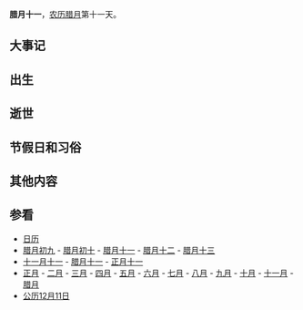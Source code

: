 {{Lunar12Calendar}}
'''腊月十一'''，[[农历|农历]][[腊月|腊月]]第十一天。

==大事记==

==出生==

==逝世==

==节假日和习俗==

==其他内容==

==参看==
*[[历史上的今天|日历]]
*[[腊月初九|腊月初九]] - [[腊月初十|腊月初十]] - [[腊月十一|腊月十一]] - [[腊月十二|腊月十二]] - [[腊月十三|腊月十三]]
*[[十一月十一|十一月十一]] - [[腊月十一|腊月十一]] - [[正月十一|正月十一]]
*[[正月|正月]] - [[二月_(农历)|二月]] - [[三月_(农历)|三月]] - [[四月_(农历)|四月]] - [[五月_(农历)|五月]] - [[六月_(农历)|六月]] - [[七月_(农历)|七月]] - [[八月_(农历)|八月]] - [[九月_(农历)|九月]] - [[十月_(农历)|十月]] - [[十一月_(农历)|十一月]] - [[腊月|腊月]]
*[[公历|公历]][[12月11日|12月11日]]